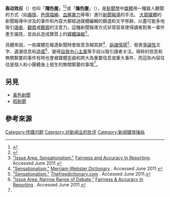 {{redirect3|煽色腥}}

'''轰动效应'''（{{lang-en|Sensationalism}}）也叫「'''羶色腥'''」<ref>{{URL|http://hugoscorner.blogspot.com/2011/11/blog-post_16.html|羶色腥？腥羶色？羶腥色？腥色羶？色羶腥？色腥羶？}}</ref><ref>{{URL|https://fredjame.com/6e5e50a15f12|關於「羶色腥」}}</ref>或「'''煽色腥'''」（{{lang|en|Sensational}}），是[[新聞學|新聞學]]中[[媒體|媒體]]用一種聳人聽聞的方式（如[[煽動|煽情]]、[[色情|色情]][[性行為|描繪]]、[[流血|血腥]][[暴力|暴力]]等等）進行[[新聞報導|新聞報導]]的手法。 [[大眾媒體|大眾媒體]]的新聞報導中涉及的事件和內容大都經過媒體編輯的篩選和文字修辭，以盡可能多地吸引[[讀者|讀者]]、[[觀眾|觀眾]]或[[聽眾|聽眾]]的注意力。這種新聞報導方式非常容易使得讀者對某一事件產生偏見，並由此造成實質上的[[媒體操縱|媒體操縱]]<ref name="fair">[https://web.archive.org/web/20120205021104/http://www.fair.org/index.php?page=7&issue_area_id=49 "Issue Area: Sensationalism."] [[Fairness_and_Accuracy_In_Reporting|Fairness and Accuracy In Reporting]]. Accessed June 2011.</ref>。

具體來說，一些媒體在報道新聞時會故意含糊其辞<ref>[http://www.merriam-webster.com/dictionary/sensationalism "Sensationalism."] {{Wayback|url=http://www.merriam-webster.com/dictionary/sensationalism |date=20210502203527 }} [http://www.merriam-webster.com Merriam-Webster Dictionary] {{Wayback|url=http://www.merriam-webster.com/ |date=20170922151722 }}. Accessed June 2011.</ref>、[[訴諸情感|訴諸情感]]<ref name="freedictionary">[http://www.thefreedictionary.com/sensationalism "Sensationalism."] {{Webarchive|url=http://arquivo.pt/wayback/20160315182610/http://www.thefreedictionary.com/sensationalism |date=2016-03-15 }} [http://www.thefreedictionary.com Thefreedictionary.com] {{Wayback|url=http://www.thefreedictionary.com/ |date=20180813004829 }}. Accessed June 2011.</ref>、發表[[爭論|爭論性]]文字、遺漏信息和[[造謠|造謠]]<ref name="narrowrange">[http://www.fair.org/index.php?page=7&issue_area_id=56 "Issue Area: Narrow Range of Debate."] {{Wayback|url=http://www.fair.org/index.php?page=7&issue_area_id=56 |date=20120928133415 }} [http://www.fair.org Fairness & Accuracy In Reporting] {{Wayback|url=http://www.fair.org/ |date=20070617012754 }}. Accessed June 2011.</ref>、變得[[自我中心主義|自我中心主義]]等手段以吸引讀者关注。瑣碎的信息和無關緊要的事件有時也會被媒體歪曲和誇大為重要信息或重大事件，而這些內容往往是個人和小團體身上發生的無關緊要的事情<ref name="fair" />。

==另見==
*[[黃色新聞|黃色新聞]]
*[[假新聞|假新聞]]

==參考來源==
{{reflist}}

[[Category:传媒问题|Category:传媒问题]]
[[Category:对新闻业的批评|Category:对新闻业的批评]]
[[Category:新闻媒体操纵|Category:新闻媒体操纵]]